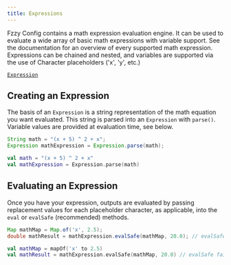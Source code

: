 ```yaml
---
title: Expressions
---
```


Fzzy Config contains a math expression evaluation engine. It can be used to evaluate a wide array of basic math expressions with variable support. See the documentation for an overview of every supported math expression. Expressions can be chained and nested, and variables are supported via the use of Character placeholders ('x', 'y', etc.)

[`Expression`](https://fzzyhmstrs.github.io/fconfig/-fzzy%20-config/me.fzzyhmstrs.fzzy_config.util/-expression/index.html)

## Creating an Expression
The basis of an `Expression` is a string representation of the math equation you want evaluated. This string is parsed into an `Expression` with `parse()`. Variable values are provided at evaluation time, see below.

<CodeTabs>

```java !!tabs Java
String math = "(x + 5) ^ 2 + x";
Expression mathExpression = Expression.parse(math);
```

```kotlin !!tabs Kotlin
val math = "(x + 5) ^ 2 + x"
val mathExpression = Expression.parse(math)
```

</CodeTabs>

## Evaluating an Expression
Once you have your expression, outputs are evaluated by passing replacement values for each placeholder character, as applicable, into the `eval` or `evalSafe` (recommended) methods.

<CodeTabs>

```java !!tabs Java
Map mathMap = Map.of('x', 2.5);
double mathResult = mathExpression.evalSafe(mathMap, 20.0); // evalSafe fails soft with a fallback value. eval throws exceptions if there is a problem.
```

```kotlin !!tabs Kotlin
val mathMap = mapOf('x' to 2.5)
val mathResult = mathExpression.evalSafe(mathMap, 20.0) // evalSafe fails soft with a fallback value. eval throws exceptions if there is a problem.
```

</CodeTabs>